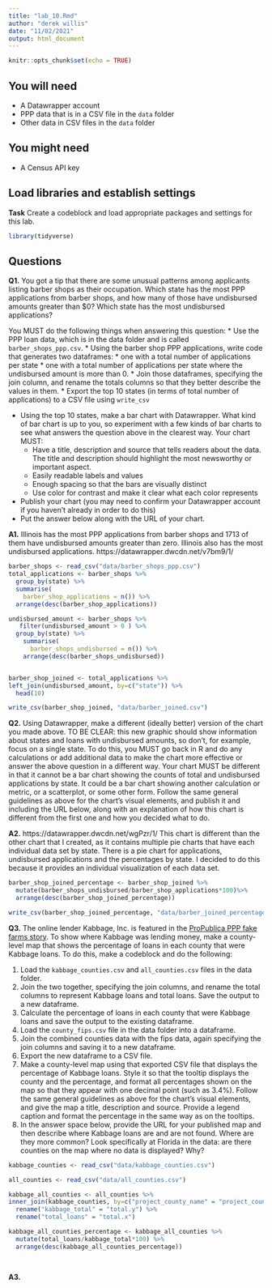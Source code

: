 ```yaml
---
title: "lab_10.Rmd"
author: "derek willis"
date: "11/02/2021"
output: html_document
---
```


```r
knitr::opts_chunk$set(echo = TRUE)
```

## You will need

* A Datawrapper account
* PPP data that is in a CSV file in the `data` folder
* Other data in CSV files in the `data` folder

## You might need

* A Census API key

## Load libraries and establish settings

**Task** Create a codeblock and load appropriate packages and settings for this lab.

```r
library(tidyverse)
```

## Questions

**Q1.** You got a tip that there are some unusual patterns among applicants listing barber shops as their occupation. Which state has the most PPP applications from barber shops, and how many of those have undisbursed amounts greater than $0? Which state has the most undisbursed applications?

You MUST do the following things when answering this question:
* Use the PPP loan data, which is in the data folder and is called `barber_shops_ppp.csv`.
* Using the barber shop PPP applications, write code that generates two dataframes:
  * one with a total number of applications per state
  * one with a total number of applications per state where the undisbursed amount is more than 0.
* Join those dataframes, specifying the join column, and rename the totals columns so that they better describe the values in them.
* Export the top 10 states (in terms of total number of applications) to a CSV file using `write_csv`

* Using the top 10 states, make a bar chart with Datawrapper. What kind of bar chart is up to you, so experiment with a few kinds of bar charts to see what answers the question above in the clearest way. Your chart MUST:
  * Have a title, description and source that tells readers about the data. The title and description should highlight the most newsworthy or important aspect.
  * Easily readable labels and values
  * Enough spacing so that the bars are visually distinct
  * Use color for contrast and make it clear what each color represents
* Publish your chart (you may need to confirm your Datawrapper account if you haven't already in order to do this)
* Put the answer below along with the URL of your chart.

**A1.**  Illinois has the most PPP applications from barber shops and 1713 of them have undisbursed amounts greater than zero. Illinois also has the most undisbursed applications. 
https://datawrapper.dwcdn.net/v7bm9/1/
```r
barber_shops <- read_csv("data/barber_shops_ppp.csv")
total_applications <- barber_shops %>%
  group_by(state) %>%
  summarise(
    barber_shop_applications = n()) %>%
  arrange(desc(barber_shop_applications))

undisbursed_amount <- barber_shops %>%
   filter(undisbursed_amount > 0 ) %>%
  group_by(state) %>%
    summarise(
      barber_shops_undisbursed = n()) %>%
    arrange(desc(barber_shops_undisbursed))


barber_shop_joined <- total_applications %>%
left_join(undisbursed_amount, by=c("state")) %>%
  head(10)

write_csv(barber_shop_joined, "data/barber_joined.csv") 
```

**Q2.** Using Datawrapper, make a different (ideally better) version of the chart you made above. TO BE CLEAR: this new graphic should show information about states and loans with undisbursed amounts, so don't, for example, focus on a single state. To do this, you MUST go back in R and do any calculations or add additional data to make the chart more effective or answer the above question in a different way. Your chart MUST be different in that it cannot be a bar chart showing the counts of total and undisbursed applications by state. It could be a bar chart showing another calculation or metric, or a scatterplot, or some other form. Follow the same general guidelines as above for the chart's visual elements, and publish it and including the URL below, along with an explanation of how this chart is different from the first one and how you decided what to do.

**A2.** https://datawrapper.dwcdn.net/wgPzr/1/ This chart is different than the other chart that I created, as it contains multiple pie charts that have each individual data set by state. There is a pie chart for applications, undisbursed applications and the percentages by state. I decided to do this because it provides an individual visualization of each data set. 
``` R

barber_shop_joined_percentage <- barber_shop_joined %>%
  mutate(barber_shops_undisbursed/barber_shop_applications*100)%>% 
  arrange(desc(barber_shop_joined_percentage))

write_csv(barber_shop_joined_percentage, "data/barber_joined_percentage.csv") 
```

**Q3.** The online lender Kabbage, Inc. is featured in the [ProPublica PPP fake farms story](https://www.propublica.org/article/ppp-farms). To show where Kabbage was lending money, make a county-level map that shows the percentage of loans in each county that were Kabbage loans. To do this, make a codeblock and do the following:

1. Load the `kabbage_counties.csv` and `all_counties.csv` files in the data folder.
2. Join the two together, specifying the join columns, and rename the total columns to represent Kabbage loans and total loans. Save the output to a new dataframe.
3. Calculate the percentage of loans in each county that were Kabbage loans and save the output to the existing dataframe.
4. Load the `county_fips.csv` file in the data folder into a dataframe.
5. Join the combined counties data with the fips data, again specifying the join columns and saving it to a new dataframe.
6. Export the new dataframe to a CSV file.
7. Make a county-level map using that exported CSV file that displays the percentage of Kabbage loans. Style it so that the tooltip displays the county and the percentage, and format all percentages shown on the map so that they appear with one decimal point (such as 3.4%). Follow the same general guidelines as above for the chart's visual elements, and give the map a title, description and source. Provide a legend caption and format the percentage in the same way as on the tooltips.
8. In the answer space below, provide the URL for your published map and then describe where Kabbage loans are and are not found. Where are they more common? Look specifically at Florida in the data: are there counties on the map where no data is displayed? Why?

```R
kabbage_counties <- read_csv("data/kabbage_counties.csv") 

all_counties <- read_csv("data/all_counties.csv")

kabbage_all_counties <- all_counties %>%
inner_join(kabbage_counties, by=c("project_county_name" = "project_county_name", "project_state" = "project_state" )) %>%
  rename("kabbage_total" = "total.y") %>%
  rename("total_loans" = "total.x")

kabbage_all_counties_percentage <- kabbage_all_counties %>%
  mutate(total_loans/kabbage_total*100) %>% 
  arrange(desc(kabbage_all_counties_percentage))

  

```

**A3.**  
